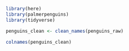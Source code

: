 


```r
library(here)
library(palmerpenguins)
library(tidyverse)
```

```r
penguins_clean <- clean_names(penguins_raw)

colnames(penguins_clean)
```